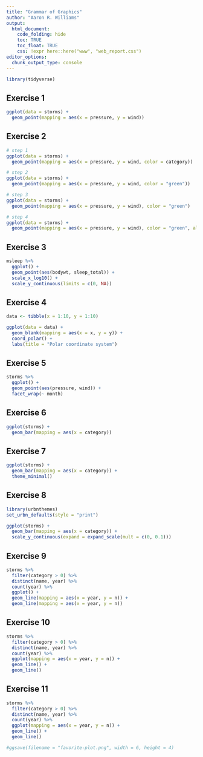 ```yaml
---
title: "Grammar of Graphics"
author: "Aaron R. Williams"
output:
  html_document:
    code_folding: hide
    toc: TRUE
    toc_float: TRUE
    css: !expr here::here("www", "web_report.css")
editor_options:
  chunk_output_type: console
---
```


```r
library(tidyverse)

```

## Exercise 1

```r
ggplot(data = storms) + 
  geom_point(mapping = aes(x = pressure, y = wind))

```

## Exercise 2

```r
# step 1
ggplot(data = storms) + 
  geom_point(mapping = aes(x = pressure, y = wind, color = category))

# step 2
ggplot(data = storms) + 
  geom_point(mapping = aes(x = pressure, y = wind, color = "green"))

# step 3
ggplot(data = storms) + 
  geom_point(mapping = aes(x = pressure, y = wind), color = "green")

# step 4
ggplot(data = storms) + 
  geom_point(mapping = aes(x = pressure, y = wind), color = "green", alpha = 0.2)

```

## Exercise 3

```r
msleep %>%
  ggplot() +
  geom_point(aes(bodywt, sleep_total)) +
  scale_x_log10() +
  scale_y_continuous(limits = c(0, NA))

```

## Exercise 4

```r
data <- tibble(x = 1:10, y = 1:10)

ggplot(data = data) +
  geom_blank(mapping = aes(x = x, y = y)) +
  coord_polar() +
  labs(title = "Polar coordinate system")

```

## Exercise 5

```r
storms %>%
  ggplot() +
  geom_point(aes(pressure, wind)) +
  facet_wrap(~ month)

```

## Exercise 6

```r
ggplot(storms) +
  geom_bar(mapping = aes(x = category))

```

## Exercise 7

```r
ggplot(storms) +
  geom_bar(mapping = aes(x = category)) +
  theme_minimal()

```

## Exercise 8

```r
library(urbnthemes)
set_urbn_defaults(style = "print")

ggplot(storms) +
  geom_bar(mapping = aes(x = category)) +
  scale_y_continuous(expand = expand_scale(mult = c(0, 0.1)))

```

## Exercise 9

```r
storms %>%  
  filter(category > 0) %>%
  distinct(name, year) %>%
  count(year) %>%
  ggplot() + 
  geom_line(mapping = aes(x = year, y = n)) +
  geom_line(mapping = aes(x = year, y = n))

```

## Exercise 10

```r
storms %>%  
  filter(category > 0) %>%
  distinct(name, year) %>%
  count(year) %>%
  ggplot(mapping = aes(x = year, y = n)) + 
  geom_line() +
  geom_line()

```

## Exercise 11

```r
storms %>%  
  filter(category > 0) %>%
  distinct(name, year) %>%
  count(year) %>%
  ggplot(mapping = aes(x = year, y = n)) + 
  geom_line() +
  geom_line()

#ggsave(filename = "favorite-plot.png", width = 6, height = 4)

```